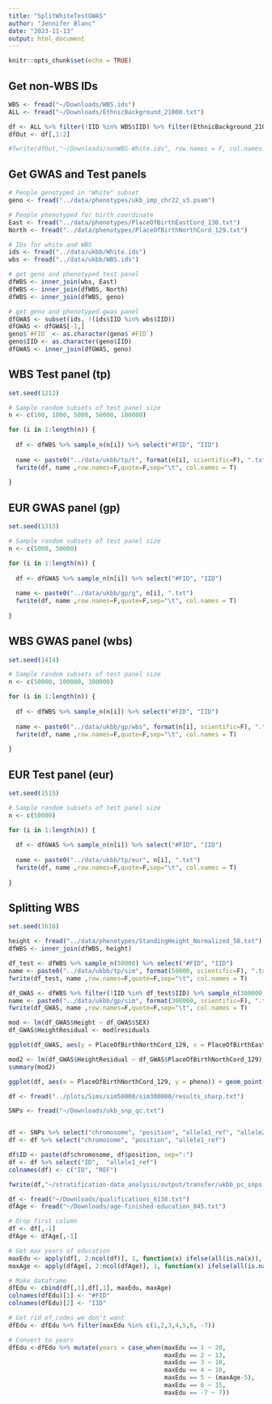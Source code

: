 ```yaml
---
title: "SplitWhiteTestGWAS"
author: "Jennifer Blanc"
date: "2023-11-13"
output: html_document
---
```


```r
knitr::opts_chunk$set(echo = TRUE)
```

## Get non-WBS IDs 

```r
WBS <- fread("~/Downloads/WBS.ids")
ALL <- fread("~/Downloads/EthnicBackground_21000.txt")

df <- ALL %>% filter(!IID %in% WBS$IID) %>% filter(EthnicBackground_21000 %in% c(1, 1001, 1002, 1003))
dfOut <- df[,1:2]

#fwrite(dfOut,"~/Downloads/nonWBS-White.ids", row.names = F, col.names = T, quote = F, sep = "\t")
```

## Get GWAS and Test panels 

```r
# People genotyped in "White" subset
geno <- fread("../data/phenotypes/ukb_imp_chr22_v3.psam")

# People phenotyped for birth coordinate
East <- fread("../data/phenotypes/PlaceOfBirthEastCord_130.txt")
North <- fread("../data/phenotypes/PlaceOfBirthNorthCord_129.txt")

# IDs for white and WBS
ids <- fread("../data/ukbb/White.ids")
wbs <- fread("../data/ukbb/WBS.ids")

# get geno and phenotyped test panel
dfWBS <- inner_join(wbs, East)
dfWBS <- inner_join(dfWBS, North)
dfWBS <- inner_join(dfWBS, geno)

# get geno and phenotyped gwas panel 
dfGWAS <- subset(ids, !(ids$IID %in% wbs$IID))
dfGWAS <- dfGWAS[-1,]
geno$`#FID` <- as.character(geno$`#FID`)
geno$IID <- as.character(geno$IID)
dfGWAS <- inner_join(dfGWAS, geno)
```

## WBS Test panel (tp)

```r
set.seed(1212)

# Sample random subsets of test panel size
n <- c(100, 1000, 5000, 50000, 100000)

for (i in 1:length(n)) {
  
  df <- dfWBS %>% sample_n(n[i]) %>% select("#FID", "IID")
  
  name <- paste0("../data/ukbb/tp/t", format(n[i], scientific=F), ".txt")
  fwrite(df, name ,row.names=F,quote=F,sep="\t", col.names = T)
  
}
```

## EUR GWAS panel (gp)

```r
set.seed(1313)

# Sample random subsets of test panel size
n <- c(5000, 50000)

for (i in 1:length(n)) {
  
  df <- dfGWAS %>% sample_n(n[i]) %>% select("#FID", "IID")
  
  name <- paste0("../data/ukbb/gp/g", n[i], ".txt")
  fwrite(df, name ,row.names=F,quote=F,sep="\t", col.names = T)
  
}
```


## WBS GWAS panel (wbs)

```r
set.seed(1414)

# Sample random subsets of test panel size
n <- c(50000, 100000, 300000)

for (i in 1:length(n)) {
  
  df <- dfWBS %>% sample_n(n[i]) %>% select("#FID", "IID")
  
  name <- paste0("../data/ukbb/gp/wbs", format(n[i], scientific=F), ".txt")
  fwrite(df, name ,row.names=F,quote=F,sep="\t", col.names = T)
  
}
```


## EUR Test panel (eur)

```r
set.seed(1515)

# Sample random subsets of test panel size
n <- c(50000)

for (i in 1:length(n)) {
  
  df <- dfGWAS %>% sample_n(n[i]) %>% select("#FID", "IID")
  
  name <- paste0("../data/ukbb/tp/eur", n[i], ".txt")
  fwrite(df, name ,row.names=F,quote=F,sep="\t", col.names = T)
  
}
```


## Splitting WBS 

```r
set.seed(1616)

height <- fread("../data/phenotypes/StandingHeight_Normalized_50.txt")
dfWBS <- inner_join(dfWBS, height)

df_test <- dfWBS %>% sample_n(50000) %>% select("#FID", "IID")
name <- paste0("../data/ukbb/tp/sim", format(50000, scientific=F), ".txt")
fwrite(df_test, name ,row.names=F,quote=F,sep="\t", col.names = T)

df_GWAS <- dfWBS %>% filter(!IID %in% df_test$IID) %>% sample_n(300000) %>% select("#FID", "IID")
name <- paste0("../data/ukbb/gp/sim", format(300000, scientific=F), ".txt")
fwrite(df_GWAS, name ,row.names=F,quote=F,sep="\t", col.names = T)
```

```r
mod <- lm(df_GWAS$Height ~ df_GWAS$SEX)
df_GWAS$HeightResidual <- mod$residuals

ggplot(df_GWAS, aes(y = PlaceOfBirthNorthCord_129, x = PlaceOfBirthEastCord_130, color = HeightResidual)) + geom_point()

mod2 <- lm(df_GWAS$HeightResidual ~ df_GWAS$PlaceOfBirthNorthCord_129)
summary(mod2)
```

```r
ggplot(df, aes(x = PlaceOfBirthNorthCord_129, y = pheno)) + geom_point()
```

```r
df <- fread("../plots/Sims/sim50000/sim300000/results_sharp.txt")
```


```r
SNPs <- fread("~/Downloads/ukb_snp_qc.txt")


df <- SNPs %>% select("chromosome", "position", "allele1_ref", "allele2_alt", "in_PCA") %>% filter(in_PCA == 1)
df <- df %>% select("chromosome", "position", "allele1_ref")

df$ID <- paste(df$chromosome, df$position, sep=":")
df <- df %>% select("ID",  "allele1_ref")
colnames(df) <- c("ID", "REF")

fwrite(df,"~/stratification-data_analysis/output/transfer/ukbb_pc_snps.txt", row.names = F, col.names = T, quote = F, sep = "\t")
```





```r
df <- fread("~/Downloads/qualifications_6138.txt")
dfAge <- fread("~/Downloads/age-finished-education_845.txt")

# Drop first column 
df <- df[,-1]
dfAge <- dfAge[,-1]

# Get max years of education 
maxEdu <- apply(df[, 2:ncol(df)], 1, function(x) ifelse(all(is.na(x)), NA, max(x, na.rm = TRUE)))
maxAge <- apply(dfAge[, 2:ncol(dfAge)], 1, function(x) ifelse(all(is.na(x)), NA, max(x, na.rm = TRUE)))

# Make dataframe
dfEdu <- cbind(df[,1],df[,1], maxEdu, maxAge)
colnames(dfEdu)[1] <- "#FID"
colnames(dfEdu)[2] <- "IID"

# Get rid of codes we don't want 
dfEdu <- dfEdu %>% filter(maxEdu %in% c(1,2,3,4,5,6, -7)) 

# Convert to years 
dfEdu <-dfEdu %>% mutate(years = case_when(maxEdu == 1 ~ 20,
                                           maxEdu == 2 ~ 13,
                                           maxEdu == 3 ~ 10,
                                           maxEdu == 4 ~ 10,
                                           maxEdu == 5 ~ (maxAge-5),
                                           maxEdu == 6 ~ 15,
                                           maxEdu == -7 ~ 7))

```














